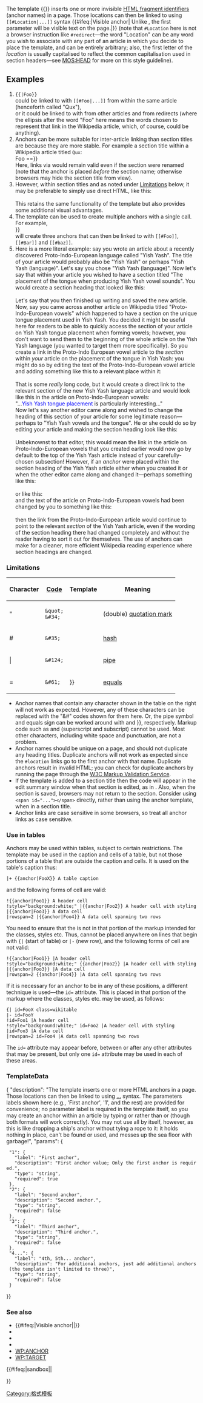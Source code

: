 {{Translating|time=2019-11-05}}{{Documentation subpage}}
{{lua|Module:Anchor}}
<!-- PLEASE ADD CATEGORIES AT THE END OF THIS PAGE, ND INTERWIKIS LINKS TO WIKIDATA -->

The template <nowiki>{{</nowiki>[[{{ns:Template}}:{{BASEPAGENAME}}|{{lc:{{BASEPAGENAME}}}}]]<nowiki>}}</nowiki> inserts one or more invisible [[Fragment identifier|HTML fragment identifiers]] (anchor names) in a page. Those locations can then be linked to using <code><nowiki>[[#Location|...]]</nowiki></code> syntax {{#ifeq:{{BASEPAGENAME}}|Visible anchor|&nbsp;Unlike {{tl|Anchor}}, the first parameter will be visible text on the page.|}} (note that <code><nowiki>#Location</nowiki></code> here is not a browser instruction like <code><nowiki>#redirect</nowiki></code>—the word "Location" can be any word you wish to associate with any part of an article in which you decide to place the {{tlx|anchor}} template, and can be entirely arbitrary; also, the first letter of the ''location'' is usually capitalised to reflect the common capitalisation used in section headers—see [[MOS:HEAD]] for more on this style guideline).

== Examples ==

# <code style="color:darkgreen;"><nowiki>{{</nowiki>{{lc:{{BASEPAGENAME}}}}|Foo<nowiki>}}</nowiki></code> <br> could be linked to with <code><nowiki>[[#Foo|...]]</nowiki></code> from within the same article (henceforth called "Qux"), <br> or it could be linked to with {{nowrap|<code><nowiki>[[</nowiki>Qux#Foo<nowiki>|...]]</nowiki></code>}} from other articles and from redirects (where the ellipsis after the word "Foo" here means the words chosen to represent that link in the Wikipedia article, which, of course, could be anything).
# Anchors can be more suitable for inter-article linking than section titles are because they are more stable. For example a section title {{nowrap|1=<code>== Foo ==</code>}} within a Wikipedia article titled <code>Qux</code>: <br> {{nowrap|1=<code style="color:dimgray;"><nowiki>==</nowiki><span>{{sp}}</span><code style="color:darkgreen;"><nowiki>{{</nowiki>{{lc:{{BASEPAGENAME}}}}<nowiki>|Foo}}</nowiki></code><span>{{sp}}</span>Foo <nowiki>==</nowiki></code>}} <br> Here, links via {{nowrap|1=<code><nowiki>[[</nowiki>Qux#Foo<nowiki>]]</nowiki></code>}} would remain valid even if the section were renamed {{nowrap|1=<code><nowiki>== {{anchor#Foo}} On foo and its many friends ==</nowiki></code>}} (note that the anchor is placed ''before'' the section name; otherwise browsers may hide the section title from view).
# However, within section titles and as noted under [[#Limitations|Limitations]] below, it may be preferable to simply use direct HTML, like this: <br> {{nowrap|1=<code style="color:dimgray;"><nowiki>==</nowiki><span>{{sp}}</span><code style="color:darkgreen;"><nowiki><span id="Foo"></span></nowiki></code><span>{{sp}}</span>Foo <nowiki>==</nowiki></code>}}</br>This retains the same functionality of the {{tlx|anchor}} template but also provides some additional visual advantages.
# The template can be used to create multiple anchors with a single call. For example, <br> {{nowrap|1=<code style="color:darkgreen;"><nowiki>{{</nowiki>{{lc:{{BASEPAGENAME}}}}<nowiki>|Foo|Bar|baz}}</nowiki></code>}} <br> will create three anchors that can then be linked to with <code><nowiki>[[#Foo]]</nowiki></code>, <code><nowiki>[[#Bar]]</nowiki></code> and <code><nowiki>[[#baz]]</nowiki></code>.
# Here is a more literal example: say you wrote an article about a recently discovered Proto-Indo-European language called "Yish Yash".  The title of your article would probably also be "Yish Yash" or perhaps "Yish Yash (language)".  Let's say you chose "Yish Yash (language)".  Now let's say that within your article you wished to have a section titled "The placement of the tongue when producing Yish Yash vowel sounds". You would create a section heading that looked like this:<br>{{nowrap|1=<code><nowiki>== The placement of the tongue when producing Yish Yash vowel sounds == </nowiki></code>}}<br>Let's say that you then finished up writing and saved the new article. Now, say you came across another article on Wikipedia titled "Proto-Indo-European vowels" which happened to have a section on the unique tongue placement used in Yish Yash.  You decided it might be useful here for readers to be able to quickly access the section of your article on Yish Yash tongue placement when forming vowels; however, you don't want to send them to the beginning of the whole article on the Yish Yash language (you wanted to target them more specifically).  So you create a link in the Proto-Indo European vowel article to the ''section'' within ''your'' article on the placement of the tongue in Yish Yash: you might do so by editing the text of the Proto-Indo-European vowel article and adding something like this to a relevant place within it:<br>{{nowrap|1=<code><nowiki>[[Yish Yash (language)#The placement of the tongue when producing Yish Yash vowel sounds|Yish Yash tongue placement]] is particularly interesting.</nowiki></code>}}<br>That is some ''really'' long code, but it would create a direct link to the relevant section of the new Yish Yash language article and would look like this in the article on Proto-Indo-European vowels:<br> "...<font color=blue>Yish Yash tongue placement</font> is particularly interesting..." <br> Now let's say another editor came along and wished to change the heading of this section of your article for some legitimate reason—perhaps to "Yish Yash vowels and the tongue".  He or she could do so by editing your article and making the section heading look like this:<br>{{nowrap|1=<code><nowiki>== Yish Yash vowels and the tongue ==</nowiki></code>}}<br>Unbeknownst to that editor, this would mean the link in the article on Proto-Indo-European vowels that you created earlier would now go by default to the top of the Yish Yash article instead of your carefully-chosen subsection!  However, if an ''anchor'' were placed within the section heading of the Yish Yash article either when you created it or when the other editor came along and changed it—perhaps something like this:<br>{{nowrap|1= <code><nowiki>== {{anchor|Tongue}} The placement of the tongue when producing Yish Yash vowel sounds ==</nowiki></code>}}<br>or like this:<br>{{nowrap|1=<code><nowiki>== {{anchor|Tongue}} Yish Yash vowel/ tongue interaction ==</nowiki></code>}} and the text of the article on Proto-Indo-European vowels had been changed by you to something like this:<br>{{nowrap|1=<code><nowiki>[[Yish Yash (language)#Tongue|Yish Yash tongue placement]] is particularly interesting.</nowiki></code>}}<br> then the link from the Proto-Indo-European article would continue to point to the relevant ''section'' of the Yish Yash article, even if the wording of the section heading there had changed completely and without the reader having to sort it out for themselves.  The use of anchors can make for a cleaner, more efficient Wikipedia reading experience where section headings are changed.

=== Limitations ===

{|class="wikitable" style="float:right"
!Character
![[Character entity reference|Code]]
!Template
!Meaning
|-
|"
|<code>&amp;quot;</code> <br /><code>&amp;#34;</code>
|{{N/a}}
|(double)&nbsp;[[quotation mark]]
|-
|#
|<code>&amp;#35;</code>
|{{N/a}}
|[[Number sign|hash]]
|-
|&#124;
|<code>&amp;#124;</code>
|{{tl|!}}
|[[Vertical bar|pipe]]
|-
|&#61;
|<code>&amp;#61;</code>
|{{tl|{{=}}}}
|[[Equals sign|equals]]
|}
* Anchor names that contain any character shown in the table on the right will not work as expected. However, any of these characters can be replaced with the "&amp;#" codes shown for them here. Or, the pipe symbol and equals sign can be worked around with {{tl|!}} and {{tl|{{=}}}}, respectively. Markup code such as {{tag|sup|o}} and {{tag|sub|o}} (superscript and subscript) cannot be used. Most other characters, including white space and punctuation, are not a problem.
* Anchor names should be unique on a page, and should not duplicate any heading titles. Duplicate anchors will not work as expected since the <code><nowiki>#location</nowiki></code> links go to the first anchor with that name. Duplicate anchors result in invalid HTML; you can check for duplicate anchors by running the page through the [[W3C Markup Validation Service]].
* If the template is added to a section title then the code will appear in the edit summary window when that section is edited, as in {{nowrap|1="<code><nowiki>/* {{anchor|Issues}}Limitations */ New issue</nowiki></code>"}}. Also, when the section is saved, browsers may not return to the section. Consider using <code><nowiki><span id="..."></span></nowiki></code> directly, rather than using the anchor template, when in a section title.
* Anchor links are case sensitive in some browsers, so treat all anchor links as case sensitive.

=== Use in tables ===
Anchors may be used within tables, subject to certain restrictions. The {{tlx|anchor}} template may be used in the caption and cells of a table, but not those portions of a table that are outside the caption and cells. It is used on the table's caption thus:<syntaxhighlight enclose=div lang=text>|+ {{anchor|FooX}} A table caption</syntaxhighlight> and the following forms of cell are valid:<syntaxhighlight enclose=div lang=text>!{{anchor|Foo1}} A header cell
!style="background:white;" |{{anchor|Foo2}} A header cell with styling
|{{anchor|Foo3}} A data cell
|rowspan=2 |{{anchor|Foo4}} A data cell spanning two rows</syntaxhighlight> You need to ensure that the {{tlx|anchor}} is not in that portion of the markup intended for the classes, styles etc. Thus, {{tlx|anchor}} cannot be placed anywhere on lines that begin with <code><nowiki>{|</nowiki></code> (start of table) or <code><nowiki>|-</nowiki></code> (new row), and the following forms of cell are not valid:<syntaxhighlight enclose=div lang=text>!{{anchor|Foo1}} |A header cell
!style="background:white;" {{anchor|Foo2}} |A header cell with styling
|{{anchor|Foo3}} |A data cell
|rowspan=2 {{anchor|Foo4}} |A data cell spanning two rows</syntaxhighlight> If it is necessary for an anchor to be in any of these positions, a different technique is used—the <code>id=</code> attribute. This is placed in that portion of the markup where the classes, styles etc. may be used, as follows:<syntaxhighlight enclose=div lang=text>{| id=FooX class=wikitable
|- id=FooY
!id=Foo1 |A header cell
!style="background:white;" id=Foo2 |A header cell with styling
|id=Foo3 |A data cell
|rowspan=2 id=Foo4 |A data cell spanning two rows</syntaxhighlight> The <code>id=</code> attribute may appear before, between or after any other attributes that may be present, but only one <code>id=</code> attribute may be used in each of these areas.

=== TemplateData ===
{{TemplateDataHeader}}
<templatedata>{
"description": "The template {{anchor}} inserts one or more HTML anchors in a page. Those locations can then be linked to using [[#location|...]] syntax.  The parameters labels shown here (e.g., 'First anchor', '1', and the rest) are provided for convenience; no parameter label is required in the template itself, so you may create an anchor within an article by typing {{anchor|go here}} or {{anchor|this is it}} rather than {{anchor|First anchor=go here}} or {{anchor|1=this is it}} (though both formats will work correctly).  You may not use {{anchor}} all by itself, however, as this is like dropping a ship's anchor without tying a rope to it: it holds nothing in place, can't be found or used, and messes up the sea floor with garbage!",
"params": {
  "1": {
    "label": "First anchor",
    "description": "First anchor value; Only the first anchor is required.",
    "type": "string",
    "required": true
  },
  "2": {
    "label": "Second anchor",
    "description": "Second anchor.",
    "type": "string",
    "required": false
  },
  "3": {
    "label": "Third anchor",
    "description": "Third anchor.",
    "type": "string",
    "required": false
  },
  "4...": {
    "label": "4th, 5th... anchor",
    "description": "For additional anchors, just add additional anchors (the template isn't limited to three)",
    "type": "string",
    "required": false
  }
}}</templatedata>

=== See also ===
* {{#ifeq:{{BASEPAGENAME}}|Visible anchor|{{tl|Anchor}}|{{tl|Visible anchor}}}}
* {{tl|Anchored list}}
* {{tl|Anchor comment}}
* {{tl|Shortcut}}
* [[WP:ANCHOR]]
* [[WP:TARGET]]
<includeonly>{{#ifeq:{{SUBPAGENAME}}|sandbox||

<!-- CATEGORIES HERE, AND INTERWIKIS TO WIKIDATA, THANKS -->
[[Category:格式模板]]
}}</includeonly>